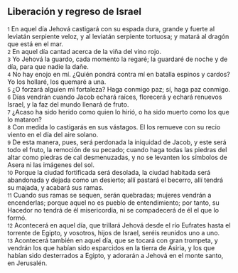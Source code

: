 == Liberación y regreso de Israel ==

{{anchor|1}} <small>1</small> En aquel día Jehová castigará con su espada dura, grande y fuerte al leviatán serpiente veloz, y al leviatán serpiente tortuosa; y matará al dragón que está en el mar.<br>
{{anchor|2}} <small>2</small> En aquel día cantad acerca de la viña del vino rojo.<br>
{{anchor|3}} <small>3</small> Yo Jehová la guardo, cada momento la regaré; la guardaré de noche y de día, para que nadie la dañe.<br>
{{anchor|4}} <small>4</small> No hay enojo en mí. ¿Quién pondrá contra mí en batalla espinos y cardos? Yo los hollaré, los quemaré a una.<br>
{{anchor|5}} <small>5</small> ¿O forzará alguien mi fortaleza? Haga conmigo paz; sí, haga paz conmigo.<br>
{{anchor|6}} <small>6</small> Días vendrán cuando Jacob echará raíces, florecerá y echará renuevos Israel, y la faz del mundo llenará de fruto.<br>
{{anchor|7}} <small>7</small> ¿Acaso ha sido herido como quien lo hirió, o ha sido muerto como los que lo mataron?<br>
{{anchor|8}} <small>8</small> Con medida lo castigarás en sus vástagos. El los remueve con su recio viento en el día del aire solano.<br>
{{anchor|9}} <small>9</small> De esta manera, pues, será perdonada la iniquidad de Jacob, y este será todo el fruto, la remoción de su pecado; cuando haga todas las piedras del altar como piedras de cal desmenuzadas, y no se levanten los símbolos de Asera ni las imágenes del sol.<br>
{{anchor|10}} <small>10</small> Porque la ciudad fortificada será desolada, la ciudad habitada será abandonada y dejada como un desierto; allí pastará el becerro, allí tendrá su majada, y acabará sus ramas.<br>
{{anchor|11}} <small>11</small> Cuando sus ramas se sequen, serán quebradas; mujeres vendrán a encenderlas; porque aquel no es pueblo de entendimiento; por tanto, su Hacedor no tendrá de él misericordia, ni se compadecerá de él el que lo formó.<br>
{{anchor|12}} <small>12</small> Acontecerá en aquel día, que trillará Jehová desde el río Eufrates hasta el torrente de Egipto, y vosotros, hijos de Israel, seréis reunidos uno a uno.<br>
{{anchor|13}} <small>13</small> Acontecerá también en aquel día, que se tocará con gran trompeta, y vendrán los que habían sido esparcidos en la tierra de Asiria, y los que habían sido desterrados a Egipto, y adorarán a Jehová en el monte santo, en Jerusalén.<br>
